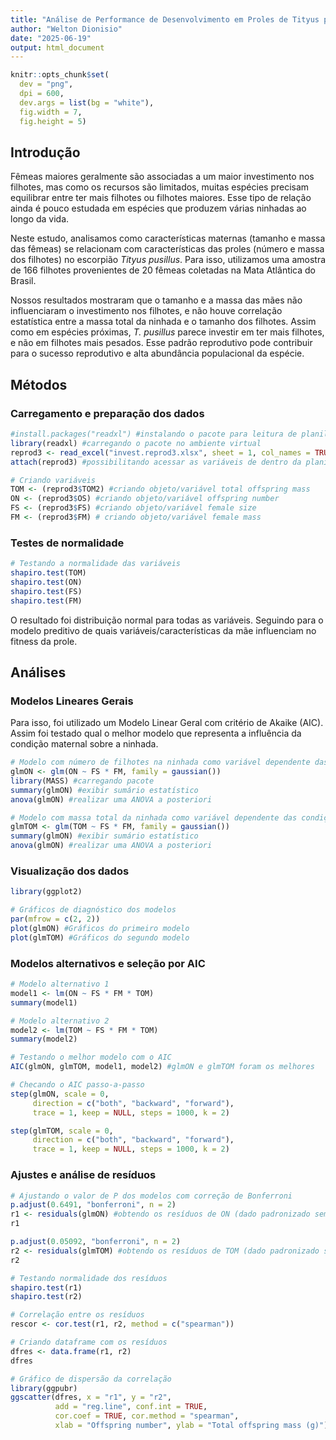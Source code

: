 ```yaml
---
title: "Análise de Performance de Desenvolvimento em Proles de Tityus pusillus"
author: "Welton Dionisio"
date: "2025-06-19"
output: html_document
---
```


```r
knitr::opts_chunk$set(
  dev = "png", 
  dpi = 600, 
  dev.args = list(bg = "white"),
  fig.width = 7, 
  fig.height = 5)
```

## Introdução

Fêmeas maiores geralmente são associadas a um maior investimento nos filhotes, mas como os recursos são limitados, muitas espécies precisam equilibrar entre ter mais filhotes ou filhotes maiores. Esse tipo de relação ainda é pouco estudada em espécies que produzem várias ninhadas ao longo da vida.

Neste estudo, analisamos como características maternas (tamanho e massa das fêmeas) se relacionam com características das proles (número e massa dos filhotes) no escorpião *Tityus pusillus*. Para isso, utilizamos uma amostra de 166 filhotes provenientes de 20 fêmeas coletadas na Mata Atlântica do Brasil.

Nossos resultados mostraram que o tamanho e a massa das mães não influenciaram o investimento nos filhotes, e não houve correlação estatística entre a massa total da ninhada e o tamanho dos filhotes. Assim como em espécies próximas, *T. pusillus* parece investir em ter mais filhotes, e não em filhotes mais pesados. Esse padrão reprodutivo pode contribuir para o sucesso reprodutivo e alta abundância populacional da espécie.

## Métodos

### Carregamento e preparação dos dados

```r
#install.packages("readxl") #instalando o pacote para leitura de planilhas do excel
library(readxl) #carregando o pacote no ambiente virtual
reprod3 <- read_excel("invest.reprod3.xlsx", sheet = 1, col_names = TRUE) #atribuindo os dados da planilha a uma variável
attach(reprod3) #possibilitando acessar as variáveis de dentro da planilha pelo seu nome nela

# Criando variáveis
TOM <- (reprod3$TOM2) #criando objeto/variável total offspring mass
ON <- (reprod3$OS) #criando objeto/variável offspring number
FS <- (reprod3$FS) #criando objeto/variável female size
FM <- (reprod3$FM) # criando objeto/variável female mass
```

### Testes de normalidade

```r
# Testando a normalidade das variáveis
shapiro.test(TOM)
shapiro.test(ON)
shapiro.test(FS)
shapiro.test(FM)
```

O resultado foi distribuição normal para todas as variáveis. Seguindo para o modelo preditivo de quais variáveis/características da mãe influenciam no fitness da prole.

## Análises

### Modelos Lineares Gerais

Para isso, foi utilizado um Modelo Linear Geral com critério de Akaike (AIC). Assim foi testado qual o melhor modelo que representa a influência da condição maternal sobre a ninhada.

```r
# Modelo com número de filhotes na ninhada como variável dependente das condições maternais
glmON <- glm(ON ~ FS * FM, family = gaussian())
library(MASS) #carregando pacote
summary(glmON) #exibir sumário estatístico
anova(glmON) #realizar uma ANOVA a posteriori

# Modelo com massa total da ninhada como variável dependente das condições maternais
glmTOM <- glm(TOM ~ FS * FM, family = gaussian())
summary(glmON) #exibir sumário estatístico
anova(glmON) #realizar uma ANOVA a posteriori
```

### Visualização dos dados

```r
library(ggplot2)

# Gráficos de diagnóstico dos modelos
par(mfrow = c(2, 2))
plot(glmON) #Gráficos do primeiro modelo
plot(glmTOM) #Gráficos do segundo modelo
```

### Modelos alternativos e seleção por AIC

```r
# Modelo alternativo 1
model1 <- lm(ON ~ FS * FM * TOM)
summary(model1)

# Modelo alternativo 2
model2 <- lm(TOM ~ FS * FM * TOM)
summary(model2)

# Testando o melhor modelo com o AIC
AIC(glmON, glmTOM, model1, model2) #glmON e glmTOM foram os melhores

# Checando o AIC passo-a-passo
step(glmON, scale = 0,
     direction = c("both", "backward", "forward"),
     trace = 1, keep = NULL, steps = 1000, k = 2)

step(glmTOM, scale = 0,
     direction = c("both", "backward", "forward"),
     trace = 1, keep = NULL, steps = 1000, k = 2)
```

### Ajustes e análise de resíduos

```r
# Ajustando o valor de P dos modelos com correção de Bonferroni
p.adjust(0.6491, "bonferroni", n = 2) 
r1 <- residuals(glmON) #obtendo os resíduos de ON (dado padronizado sem efeito maternal)
r1

p.adjust(0.05092, "bonferroni", n = 2) 
r2 <- residuals(glmTOM) #obtendo os resíduos de TOM (dado padronizado sem efeito maternal)
r2

# Testando normalidade dos resíduos
shapiro.test(r1)
shapiro.test(r2)

# Correlação entre os resíduos 
rescor <- cor.test(r1, r2, method = c("spearman"))

# Criando dataframe com os resíduos
dfres <- data.frame(r1, r2)
dfres

# Gráfico de dispersão da correlação
library(ggpubr)
ggscatter(dfres, x = "r1", y = "r2", 
          add = "reg.line", conf.int = TRUE, 
          cor.coef = TRUE, cor.method = "spearman",
          xlab = "Offspring number", ylab = "Total offspring mass (g)")
```
